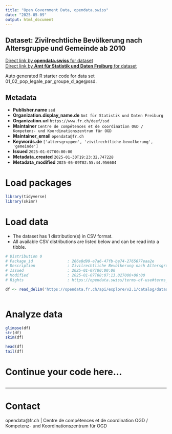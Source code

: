 ```yaml
---
title: "Open Government Data, opendata.swiss"
date: "2025-05-09"
output: html_document
---
```


## Dataset: Zivilrechtliche Bevölkerung nach Altersgruppe und Gemeinde ab 2010



[Direct link by **opendata.swiss** for dataset](https://opendata.swiss/de/dataset/zivilrechtliche-bevolkerung-nach-altersgruppe-und-gemeinde-ab-2010)<br>
[Direct link by **Amt für Statistik und Daten Freiburg** for dataset](https://opendata.fr.ch/explore/dataset/01_02_pop_legale_par_groupe_d_age/)

Auto generated R starter code for data set 01_02_pop_legale_par_groupe_d_age@ssd.

## Metadata

- **Publisher.name** `ssd`
- **Organization.display_name.de** `Amt für Statistik und Daten Freiburg`
- **Organization.url** `https://www.fr.ch/deef/ssd`
- **Maintainer** `Centre de compétences et de coordination OGD / Kompetenz- und Koordinationszentrum für OGD`
- **Maintainer_email** `opendata@fr.ch`
- **Keywords.de** `['altersgruppen', 'zivilrechtliche-bevolkerung', 'gemeinde']`
- **Issued** `2025-01-07T00:00:00`
- **Metadata_created** `2025-01-30T19:23:32.747228`
- **Metadata_modified** `2025-05-09T02:55:44.956604`


# Load packages

```r

library(tidyverse)
library(skimr)

```

# Load data

-   The dataset has 1 distribution(s) in CSV format.
-   All available CSV distributions are listed below and can be read into a tibble.

```r

# Distribution 0
# Package_id               : 266e8d99-e7a6-47fb-be74-2765677eaa2e
# Description              : Zivilrechtliche Bevölkerung nach Altersgruppe und Gemeinde ab 2010 (csv)
# Issued                   : 2025-01-07T00:00:00
# Modified                 : 2025-01-07T08:07:13.827000+00:00
# Rights                   : https://opendata.swiss/terms-of-use#terms_by

df <- read_delim('https://opendata.fr.ch/api/explore/v2.1/catalog/datasets/01_02_pop_legale_par_groupe_d_age/exports/csv?use_labels=true')



```

# Analyze data

```r

glimpse(df)
str(df)
skim(df)

head(df)
tail(df)

```

# Continue your code here...

```r

```

------------------------------------------------------------------------

# Contact

opendata@fr.ch | Centre de compétences et de coordination OGD / Kompetenz- und Koordinationszentrum für OGD
